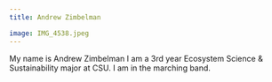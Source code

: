 ```yaml
---
title: Andrew Zimbelman

image: IMG_4538.jpeg
---
```


My name is Andrew Zimbelman I am a 3rd year Ecosystem Science & Sustainability major at CSU. I am in the marching band.

```         
```
